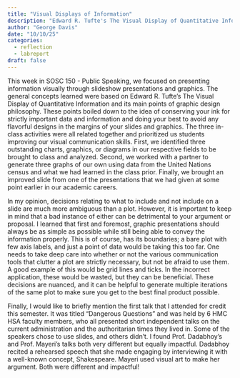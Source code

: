 ```yaml
---
title: "Visual Displays of Information"
description: "Edward R. Tufte's The Visual Display of Quantitative Information"
author: "George Davis"
date: "10/10/25"
categories:
  - reflection
  - labreport
draft: false
---
```

This week in SOSC 150 - Public Speaking, we focused on presenting information visually through slideshow presentations and graphics. The general concepts learned were based on Edward R. Tufte’s The Visual Display of Quantitative Information and its main points of graphic design philosophy. These points boiled down to the idea of conserving your ink for strictly important data and information and doing your best to avoid any flavorful designs in the margins of your slides and graphics. The three in-class activities were all related together and prioritized us students improving our visual communication skills. First, we identified three outstanding charts, graphics, or diagrams in our respective fields to be brought to class and analyzed. Second, we worked with a partner to generate three graphs of our own using data from the United Nations census and what we had learned in the class prior. Finally, we brought an improved slide from one of the presentations that we had given at some point earlier in our academic careers.

In my opinion, decisions relating to what to include and not include on a slide are much more ambiguous than a plot. However, it is important to keep in mind that a bad instance of either can be detrimental to your argument or proposal. I learned that first and foremost, graphic presentations should always be as simple as possible while still being able to convey the information properly. This is of course, has its boundaries; a bare plot with few axis labels, and just a point of data would be taking this too far. One needs to take deep care into whether or not the various communication tools that clutter a plot are strictly necessary, but not be afraid to use them. A good example of this would be grid lines and ticks. In the incorrect application, these would be wasted, but they can be beneficial. These decisions are nuanced, and it can be helpful to generate multiple iterations of the same plot to make sure you get to the best final product possible.

Finally, I would like to briefly mention the first talk that I attended for credit this semester. It was titled “Dangerous Questions” and was held by 6 HMC HSA faculty members, who all presented short independent talks on the current administration and the authoritarian times they lived in. Some of the speakers chose to use slides, and others didn’t. I found Prof. Dadabhoy’s and Prof. Mayeri’s talks both very different but equally impactful. Dadabhoy recited a rehearsed speech that she made engaging by interviewing it with a well-known concept, Shakespeare. Mayeri used visual art to make her argument. Both were different and impactful! 